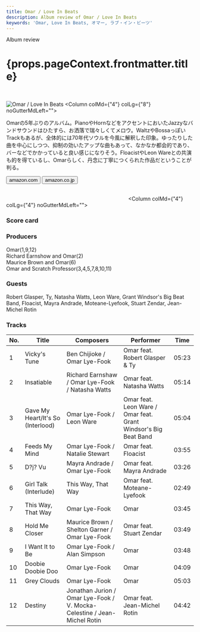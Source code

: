 ```yaml
---
title: Omar / Love In Beats
description: Album review of Omar / Love In Beats
keywords: 'Omar, Love In Beats, オマー, ラブ・イン・ビーツ'
---
```



<p className="largeP">Album review</p>
<h1 className="h1--no--margin">{props.pageContext.frontmatter.title}</h1>

<br/>
<Row  className="image-card-group">
	<Column colMd={"3"} colLg={"4"} noGutterMdLeft="">
       <ImageCard>

![Omar / Love In Beats](../../images/cd/omar2L.jpg) 
</ImageCard>
	</Column>
	<Column colMd={"4"} colLg={"8"} noGutterMdLeft="">
	<p>
	Omarの5年ぶりのアルバム。PianoやHornなどをアクセントにおいたJazzyなバンドサウンドはひたすら、お洒落で瑞々しくてメロウ。WaltzやBossaっぽいTrackもあるが、全体的には70年代ソウルを今風に解釈した印象。ゆったりした曲を中心にしつつ、抑制の効いたアップな曲もあって、なかなか都会的であり、バーなどでかかっていると良い感じになりそう。FloacistやLeon Wareとの共演も的を得ているし、Omarらしく、丹念に丁寧につくられた作品だということが判る。
	</p>
	<div>
	  <Button className="button-right-mergin"  href="https://amzn.to/2DPovOa" kind="primary" size="small" renderIcon={ArrowUpRight24}>
      amazon.com
    </Button>
    <Button className="button-right-mergin"  href="https://amzn.to/3gO2zRQ" kind="secondary" size="small" renderIcon={ArrowUpRight24}>
      amazon.co.jp
    </Button>
	</div>
	<a href="https://geo.music.apple.com/jp/album/love-in-beats/1187567357?mt=1&app=music&ls=1&at=11lcug" style="display:inline-block;overflow:hidden;background:url(https://linkmaker.itunes.apple.com/ja-jp/lockup.svg?releaseDate=2017-01-27&kind=album&bubble=apple_music&style=mono-black) no-repeat;width:180px;height:45px;"></a>
	<a href="https://geo.music.apple.com/jp/album/love-in-beats/1187567357?app=itunes&at=11lcug" style="display:inline-block;overflow:hidden;background:url(https://linkmaker.itunes.apple.com/ja-jp/badge-lrg.svg?releaseDate=2017-01-27T00:00:00Z&kind=album&bubble=itunes_music) no-repeat;width:140px;height:45px;"></a>
	</Column>
</Row>
<Row >
	<Column colMd={"4"} colLg={"4"} noGutterMdLeft="">
<div>
    <h3>Score card</h3>
	<SliderJS1 value="2" />
    <SliderJS2 value="2" />
	<SliderJS3 value="1" />
    <SliderJS4 value="9" />
</div>
</Column>
<Column colMd={"8"} colLg={"8"} noGutterMdLeft="">
<div>
<h3>Producers</h3>
<p>
Omar(1,9,12)
<br/>Richard Earnshow and Omar(2)
<br/>Maurice Brown and Omar(6)
<br/>Omar and Scratch Professor(3,4,5,7,8,10,11)
</p>
<h3>Guests</h3>
<p>
Robert Glasper, Ty, Natasha Watts, Leon Ware, Grant Windsor's Big Beat Band, Floacist, Mayra Andrade, Moteane-Lyefook, Stuart Zendar, Jean-Michel Rotin
</p>
</div>
</Column>
</Row>

<h3>Tracks</h3>

| No. |	 Title                            |	 Composers                                                               |	 Performer                                                     | Time  |
| --- |	--------------------------------- | ------------------------------------------------------------------------ | --------------------------------------------------------------- | ----- |
| 1	  |	Vicky's Tune                      | Ben Chijioke / Omar Lye-Fook                                             | Omar feat. Robert Glasper & Ty                                  | 05:23 |
| 2	  |	Insatiable                        | Richard Earnshaw / Omar Lye-Fook / Natasha Watts                         | Omar feat. Natasha Watts                                        | 05:14 |
| 3	  |	Gave My Heart/It's So (Interlood) | Omar Lye-Fook / Leon Ware                                                | Omar feat. Leon Ware / Omar feat. Grant Windsor's Big Beat Band | 05:04 |
| 4	  |	Feeds My Mind                     | Omar Lye-Fook / Natalie Stewart                                          | Omar feat. Floacist                                             | 03:55 |
| 5	  |	D?j? Vu                           | Mayra Andrade / Omar Lye-Fook                                            | Omar feat. Mayra Andrade                                        | 03:26 |
| 6	  |	Girl Talk (Interlude)             | This Way, That Way                                                       | Omar feat. Moteane-Lyefook                                      | 02:49 |
| 7	  |	This Way, That Way                | Omar Lye-Fook                                                            | Omar                                                            | 03:45 |
| 8	  |	Hold Me Closer                    | Maurice Brown / Shelton Garner / Omar Lye-Fook                           | Omar feat. Stuart Zendar                                        | 03:49 |
| 9	  |	I Want It to Be                   | Omar Lye-Fook / Alan Simpson                                             | Omar                                                            | 03:48 |
| 10  |	Doobie Doobie Doo                 | Omar Lye-Fook                                                            | Omar                                                            | 04:09 |
| 11  |	Grey Clouds                       | Omar Lye-Fook                                                            | Omar                                                            | 05:03 |
| 12  |	Destiny                           | Jonathan Jurion / Omar Lye-Fook / V. Mocka-Celestine / Jean-Michel Rotin | Omar feat. Jean-Michel Rotin                                    | 04:42 |
